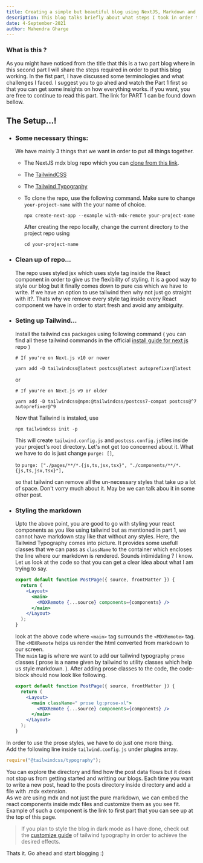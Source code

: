 ```yaml
---
title: Creating a simple but beautiful blog using NextJS, Markdown and TailwindCSS ( PART - 2 )
description: This blog talks briefly about what steps I took in order to set this blog up.
date: 4-September-2021
author: Mahendra Gharge
---
```


### What is this ?

As you might have noticed from the title that this is a two part blog where
in this second part I will share the steps required in order to
put this blog working. In the fist part,
I have discussed some terminologies and what challenges I faced.
I suggest you to go ahed and watch the Part 1 first so that you can get some insights on how everything works. if you want, you are free to continue to read this part.
The link for PART 1 can be found down bellow.

<BlogNavigation
  to="/posts/next-mdx-tailwind-part-1"
  name="next-mdx-tailwind-part-1"
/>

## The Setup...!

- ### Some necessary things:

  We have mainly 3 things that we want in order to put all things together.

  - The NextJS mdx blog repo which you can [clone from this link](https://github.com/vercel/next.js/tree/canary/examples/with-mdx-remote).
  - The [TailwindCSS](https://tailwindcss.com/)
  - The [Tailwind Typography](https://github.com/tailwindlabs/tailwindcss-typography)

  - To clone the repo, use the following command. Make sure to change `your-project-name` with the your name of choice.
    ```
    npx create-next-app --example with-mdx-remote your-project-name
    ```
    After creating the repo locally, change the current directory to the project repo using
    ```
    cd your-project-name
    ```

- ### Clean up of repo...

  The repo uses styled jsx which uses style tag inside the React component in order to give us the flexibility of styling. It is a good way to style our blog but it finally comes down to pure css which we have to write. If we have an option to use tailwind then why not just go straight with it?. Thats why we remove every style tag inside every React component we have in order to start fresh and avoid any ambiguity.

- ### Seting up Tailwind...

  Install the tailwind css packages using following command ( you can find all these tailwind commands in the official [install guide for next js](https://tailwindcss.com/docs/guides/nextjs) repo )

  ```
  # If you're on Next.js v10 or newer

  yarn add -D tailwindcss@latest postcss@latest autoprefixer@latest
  ```

  or

  ```
  # If you're on Next.js v9 or older

  yarn add -D tailwindcss@npm:@tailwindcss/postcss7-compat postcss@^7 autoprefixer@^9
  ```

  Now that Tailwind is instaled, use

  ```
  npx tailwindcss init -p
  ```

  This will create `tailwind.config.js` and `postcss.config.js`files inside your project's root directory. Let's not get too concerned about it. What we have to do is just change
  `purge: []`,

  to
  `purge: ["./pages/**/*.{js,ts,jsx,tsx}", "./components/**/*.{js,ts,jsx,tsx}"],`

  so that tailwind can remove all the un-necessary styles that take up a lot of space. Don't vorry much about it. May be we can talk abou it in some other post.

- ### Styling the markdown

  Upto the above point, you are good to go with styling your react components as you like using tailwind but as mentioned in part 1, we cannot have markdown stay like that without any styles. Here, the Tailwind Typography comes into picture. It provides some usefull classes that we can pass as `className` to the container which encloses the line where our markdown is rendered. Sounds intimidating ? I know. Let us look at the code so that you can get a clear idea about what I am trying to say.

  ```jsx
  export default function PostPage({ source, frontMatter }) {
    return (
      <Layout>
        <main>
          <MDXRemote {...source} components={components} />
        </main>
      </Layout>
    );
  }
  ```

  look at the above code where `<main>` tag surrounds the `<MDXRemote>` tag. The `<MDXRemote` helps us render the html converted from markdown to our screen.  
  The `main` tag is where we want to add our tailwind typography `prose` classes ( prose is a name given by tailwind to utility classes which help us style markdown. ). After adding prose classes to the code, the code-block should now look like following.

  ```jsx
  export default function PostPage({ source, frontMatter }) {
    return (
      <Layout>
        <main className=" prose lg:prose-xl">
          <MDXRemote {...source} components={components} />
        </main>
      </Layout>
    );
  }
  ```

In order to use the prose styles, we have to do just one more thing.  
Add the following line inside `tailwind.config.js` under plugins array.

```js
require("@tailwindcss/typography");
```

You can explore the directory and find how the post data flows but it does not stop us from getting started and writting our blogs. Each time you want to write a new post, head to the posts directory inside directory and add a file with .mdx extension.  
As we are using mdx and not just the pure markdown, we can embed the react components inside mdx files and customize them as you see fit. Example of such a component is the link to first part that you can see up at the top of this page.

> If you plan to style the blog in dark mode as I have done, check out the [customize guide](https://github.com/tailwindlabs/tailwindcss-typography) of tailwind typography in order to achieve the desired effects.

Thats it. Go ahead and start blogging :)

